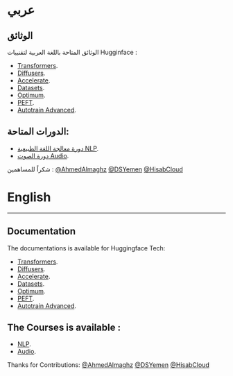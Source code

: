 
# عربي

## الوثائق

الوثائق المتاحة باللغة العربية لتقنييات Hugginface :
- [Transformers](https://github.com/DSYemen/HFDocs/tree/master/pages/Docs/Transformers/ar/index.md).
- [Diffusers](https://github.com/DSYemen/HFDocs/tree/master/pages/Docs/Diffusers/ar/index.md).
- [Accelerate](https://github.com/DSYemen/HFDocs/tree/master/pages/Docs/Accelerate/ar/index.md).
- [Datasets](https://github.com/DSYemen/HFDocs/tree/master/pages/Docs/Dataset/ar/index.mdx).
- [Optimum](https://github.com/DSYemen/HFDocs/tree/master/pages/Docs/Optimum/ar/index.mdx).
- [PEFT](https://github.com/DSYemen/HFDocs/tree/master/pages/Docs/PEFT/ar/index.md).
- [Autotrain Advanced](https://github.com/DSYemen/HFDocs/tree/master/pages/Docs/Autotrain-advanced/ar/index.mdx).

## الدورات المتاحة:
- [دورة معالجة اللغة الطبيعية NLP](https://github.com/DSYemen/HFDocs/tree/master/pages/Courses/NLP/ar/).
- [دورة الصوت Audio](https://github.com/DSYemen/HFDocs/tree/master/pages/Courses/Audio/ar/).

 شكراً للمساهمين : [@AhmedAlmaghz](https://github.com/AhmedAlmaghz) [@DSYemen](https://github.com/DSYemen) [@HisabCloud](https://github.com/HisabCloud)

# English
---------------
## Documentation

The documentations is available for Huggingface Tech:
- [Transformers](https://github.com/DSYemen/HFDocs/tree/master/pages/Docs/Transformers/ar/index.md).
- [Diffusers](https://github.com/DSYemen/HFDocs/tree/master/pages/Docs/Diffusers/ar/index.md).
- [Accelerate](https://github.com/DSYemen/HFDocs/tree/master/pages/Docs/Accelerate/ar/index.md).
- [Datasets](https://github.com/DSYemen/HFDocs/tree/master/pages/Docs/Dataset/ar/index.mdx).
- [Optimum](https://github.com/DSYemen/HFDocs/tree/master/pages/Docs/Optimum/ar/index.mdx).
- [PEFT](https://github.com/DSYemen/HFDocs/tree/master/pages/Docs/PEFT/ar/index.md).
- [Autotrain Advanced](https://github.com/DSYemen/HFDocs/tree/master/pages/Docs/Autotrain-advanced/ar/index.mdx).


## The Courses is available :
- [NLP](https://github.com/DSYemen/HFDocs/tree/master/pages/Courses/NLP/ar/).
- [Audio](https://github.com/DSYemen/HFDocs/tree/master/pages/Courses/Audio/ar/).

Thanks for Contributions: [@AhmedAlmaghz](https://github.com/AhmedAlmaghz) [@DSYemen](https://github.com/DSYemen) [@HisabCloud](https://github.com/HisabCloud)
